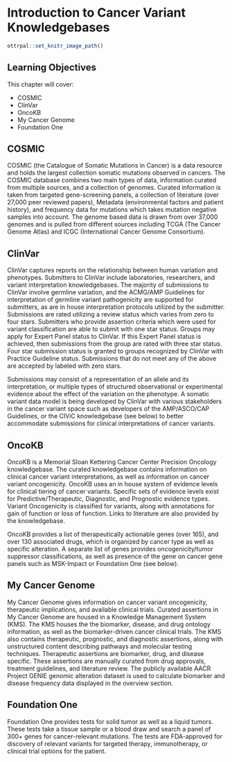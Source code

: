 # Introduction to Cancer Variant Knowledgebases

```r
ottrpal::set_knitr_image_path()
```

## Learning Objectives

This chapter will cover:  

- COSMIC
- ClinVar
- OncoKB
- My Cancer Genome
- Foundation One

## COSMIC

COSMIC (the Catalogue of Somatic Mutations in Cancer) is a data resource and holds the largest collection somatic mutations observed in cancers. The COSMIC database combines two main types of data, information curated from multiple sources, and a collection of genomes. Curated information is taken from targeted gene-screening panels, a collection of literature (over 27,000 peer reviewed papers), Metadata (environmental factors and patient history), and frequency data for mutations which takes mutation negative samples into account. The genome based data is drawn from over 37,000 genomes and is pulled from different sources including TCGA (The Cancer Genome Atlas) and ICGC (International Cancer Genome Consortium). 

## ClinVar

ClinVar captures reports on the relationship between human variation and phenotypes. Submitters to ClinVar include laboratories, researchers, and variant interpretation knowledgebases. The majority of submissions to ClinVar involve germline variation, and the ACMG/AMP Guidelines for interpretation of germline variant pathogenicity are supported for submitters, as are in house interpretation protocols utilized by the submitter. Submissions are rated utilizing a review status which varies from zero to four stars. Submitters who provide assertion criteria which were used for variant classification are able to submit with one star status. Groups may apply for Expert Panel status to ClinVar. If this Expert Panel status is achieved, then submissions from the group are rated with three star status. Four star submission status is granted to groups recognized by ClinVar with Practice Guideline status. Submissions that do not meet any of the above are accepted by labeled with zero stars. 

Submissions may consist of a representation of an allele and its interpretation, or multiple types of structured observational or experimental evidence about the effect of the variation on the phenotype. A somatic variant data model is being developed by ClinVar with various stakeholders in the cancer variant space such as developers of the AMP/ASCO/CAP Guidelines, or the CIViC knowledgebase (see below) to better accommodate submissions for clinical interpretations of cancer variants. 

## OncoKB

OncoKB is a Memorial Sloan Kettering Cancer Center Precision Oncology knowledgebase. The curated knowledgebase contains information on clinical cancer variant interpretations, as well as information on cancer variant oncogenicity. OncoKB uses an in house system of evidence levels for clinical tiering of cancer variants. Specific sets of evidence levels exist for Predictive/Therapeutic, Diagnostic, and Prognostic evidence types. Variant Oncogenicity is classified for variants, along with annotations for gain of function or loss of function. Links to literature are also provided by the knowledgebase. 

OncoKB provides a list of therapeutically actionable genes (over 165), and over 130 associated drugs, which is organized by cancer type as well as specific alteration. A separate list of genes provides oncogenicity/tumor suppressor classifications, as well as presence of the gene on cancer gene panels such as MSK-Impact or Foundation One (see below). 

##  My Cancer Genome

My Cancer Genome gives information on cancer variant oncogenicity, therapeutic implications, and available clinical trials. Curated assertions in My Cancer Genome are housed in a Knowledge Management System (KMS). The KMS houses the the biomarker, disease, and drug ontology information, as well as the biomarker-driven cancer clinical trials. The KMS also contains therapeutic, prognostic, and diagnostic assertions, along with unstructured content describing pathways and molecular testing techniques. Therapeutic assertions are biomarker, drug, and disease specific. These assertions are manually curated from drug approvals, treatment guidelines, and literature review. The publicly available AACR Project GENIE genomic alteration dataset is used to calculate biomarker and disease frequency data displayed in the overview section. 


## Foundation One
Foundation One provides tests for solid tumor as well as a liquid tumors. These tests take a tissue sample or a blood draw and search a panel of 300+ genes for cancer-relevant mutations. The tests are FDA-approved for discovery of relevant variants for targeted therapy, immunotherapy, or clinical trial options for the patient.
